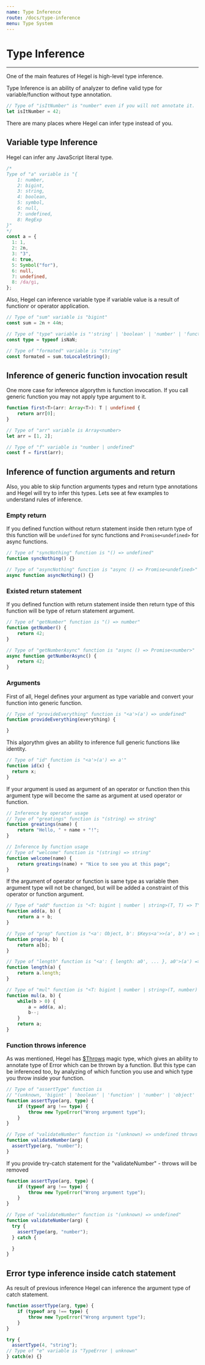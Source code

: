 ```yaml
---
name: Type Inference
route: /docs/type-inference
menu: Type System
---
```


# Type Inference
----------------

One of the main features of Hegel is high-level type inference.

Type Inference is an ability of analyzer to define valid type for variable/function without type annotation.

```typescript
// Type of "isItNumber" is "number" even if you will not annotate it.
let isItNumber = 42;
```

There are many places where Hegel can infer type instead of you.

## Variable type Inference

Hegel can infer any JavaScript literal type.

```typescript
/*
Type of "a" variable is "{
    1: number,
    2: bigint,
    3: string,
    4: boolean,
    5: symbol,
    6: null,
    7: undefined,
    8: RegExp
}"
*/
const a = {
  1: 1,
  2: 2n,
  3: "3",
  4: true,
  5: Symbol("for"),
  6: null,
  7: undefined,
  8: /da/gi,
};
```

Also, Hegel can inference variable type if variable value is a result of functionr or operator application.
```typescript
// Type of "sum" variable is "bigint"
const sum = 2n + 44n;

// Type of "type" variable is "'string' | 'boolean' | 'number' | 'function' | 'object' | 'undefined' | 'symbol' | 'bigint'"
const type = typeof isNaN;

// Type of "formated" variable is "string"
const formated = sum.toLocaleString();
```

## Inference of generic function invocation result

One more case for inference algorythm is function invocation. If you call generic function you may not apply type argument to it.

```typescript
function first<T>(arr: Array<T>): T | undefined {
    return arr[0];
}

// Type of "arr" variable is Array<number>
let arr = [1, 2];

// Type of "f" variable is "number | undefined"
const f = first(arr);
```

## Inference of function arguments and return

Also, you able to skip function arguments types and return type annotations and Hegel will try to infer this types. Lets see at few examples to understand rules of inference.

### Empty return

If you defined function without return statement inside then return type of this function will be `undefined` for sync functions and `Promise<undefined>` for async functions.

```typescript
// Type of "syncNothing" function is "() => undefined"
function syncNothing() {}

// Type of "asyncNothing" function is "async () => Promise<undefined>"
async function asyncNothing() {}
```

### Existed return statement

If you defined function with return statement inside then return type of this function will be type of return statement argument.

```typescript
// Type of "getNumber" function is "() => number"
function getNumber() {
    return 42;
}

// Type of "getNumberAsync" function is "async () => Promise<number>"
async function getNumberAsync() {
    return 42;
}
```

### Arguments

First of all, Hegel defines your argument as type variable and convert your function into generic function.

```typescript
// Type of "provideEverything" function is "<a'>(a') => undefined"
function provideEverything(everything) {

}
```

This algorythm gives an ability to inference full generic functions like identity.

```typescript
// Type of "id" function is "<a'>(a') => a'"
function id(x) {
  return x;
}
```

If your argument is used as argument of an operator or function then this argument type will become the same as argument at used operator or function.

```typescript
// Inference by operator usage
// Type of "greatings" function is "(string) => string"
function greatings(name) {
    return "Hello, " + name + "!";
}

// Inference by function usage
// Type of "welcome" function is "(string) => string"
function welcome(name) {
    return greatings(name) + "Nice to see you at this page";
}
```

If the argument of operator or function is same type as variable then argument type will not be changed, but will be added a constraint of this operator or function argument. 

```typescript
// Type of "add" function is "<T: bigint | number | string>(T, T) => T"
function add(a, b) {
    return a + b;
}

// Type of "prop" function is "<a': Object, b': $Keys<a'>>(a', b') => $PropertyType<a', b'>"
function prop(a, b) {
    return a[b];
}

// Type of "length" function is "<a': { length: a0', ... }, a0'>(a') => a0'"
function length(a) {
    return a.length;
}

// Type of "mul" function is "<T: bigint | number | string>(T, number) => T"
function mul(a, b) {
    while(b > 0) {
        a = add(a, a);
        b--;
    }
    return a;
}
```

### Function throws inference

As was mentioned, Hegel has [$Throws](/docs/magic-types#throwsreturntype-errortype) magic type, which gives an ability to annotate type of Error which can be thrown by a function. But this type can be inferenced too, by analyzing of which function you use and which type you throw inside your function.

```typescript
// Type of "assertType" function is 
// "(unknown, 'bigint' | 'boolean' | 'function' | 'number' | 'object' | 'string' | 'symbol' | 'undefined') => undefined throws TypeError"
function assertType(arg, type) {
    if (typeof arg !== type) {
        throw new TypeError("Wrong argument type");
    }
}

// Type of "validateNumber" function is "(unknown) => undefined throws TypeError"
function validateNumber(arg) {
  assertType(arg, "number");
}
```

If you provide try-catch statement for the "validateNumber" - throws will be removed

```typescript
function assertType(arg, type) {
    if (typeof arg !== type) {
        throw new TypeError("Wrong argument type");
    }
}

// Type of "validateNumber" function is "(unknown) => undefined"
function validateNumber(arg) {
  try {
    assertType(arg, "number");
  } catch {

  }
}
```

## Error type inference inside catch statement

As result of previous inference Hegel can inference the argument type of catch statement.

```typescript
function assertType(arg, type) {
    if (typeof arg !== type) {
        throw new TypeError("Wrong argument type");
    }
}

try {
  assertType(4, "string");
// Type of "e" variable is "TypeError | unknown"
} catch(e) {}
```
